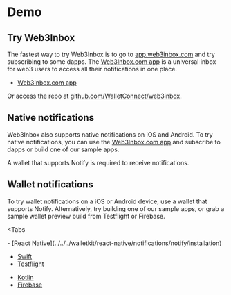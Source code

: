 # Demo

## Try Web3Inbox

The fastest way to try Web3Inbox is to go to [app.web3inbox.com](https://app.web3inbox.com) and try subscribing to some dapps. The [Web3Inbox.com app](https://app.web3inbox.com) is a universal inbox for web3 users to access all their notifications in one place.

- [Web3Inbox.com app](https://app.web3inbox.com)

Or access the repo at [github.com/WalletConnect/web3inbox](https://github.com/WalletConnect/web3inbox/).

## Native notifications

Web3Inbox also supports native notifications on iOS and Android. To try native notifications, you can use the [Web3Inbox.com app](https://app.web3inbox.com) and subscribe to dapps or build one of our sample apps.

A wallet that supports Notify is required to receive notifications.

## Wallet notifications

To try wallet notifications on a iOS or Android device, use a wallet that supports Notify. Alternatively, try building one of our sample apps, or grab a sample wallet preview build from Testflight or Firebase.

<Tabs
	
	
>

<Tab title="Web">
- [React Native](../../../walletkit/react-native/notifications/notify/installation)

</Tab>

<Tab title="iOS">

- [Swift](../../../walletkit/ios/notifications/notify/installation)
- [Testflight](https://testflight.apple.com/join/09bTAryp)

</Tab>

<Tab title="Android">

- [Kotlin](../../../walletkit/android/notifications/notify/installation)
- [Firebase](https://appdistribution.firebase.dev/i/d2c86e879abd5a86)

</Tab>
</Tabs>
